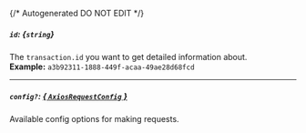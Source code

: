 {/* Autogenerated DO NOT EDIT  */}
##### `id`: *{`string`}*
The `transaction.id` you want to get detailed information about.
<br/>
**Example:** `a3b92311-1888-449f-acaa-49ae28d68fcd`

---
##### `config?`: [*{ `AxiosRequestConfig` }*](https://axios-http.com/docs/req_config)
Available config options for making requests.


